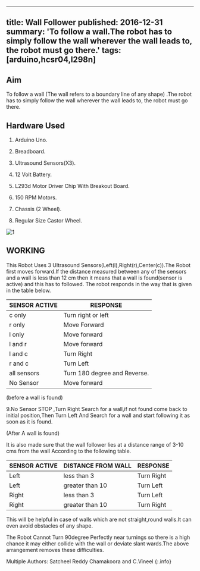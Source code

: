 <!-- ---
title: Wall Follower 
tags: [arduino,hcsr04,l298n]
layout: article
mode: normal
type: article
sharing: true
author: C.Vineel
show_author_profile: true
show_title: true
full_width: false
header: true
cover: /assets/images/blog/thumbnails/Wall Follower.png
--- -->
---
title: Wall Follower 
published: 2016-12-31
summary: 'To follow a wall.The robot has to simply follow the wall wherever the wall leads to, the robot must go there.'
tags: [arduino,hcsr04,l298n]
---
## Aim
To follow a wall (The wall refers to a boundary line of any shape) .The robot has to simply follow the wall wherever the wall leads to, the robot must go there.
<!--more-->


## Hardware Used

1. Arduino Uno.

2. Breadboard.

3. Ultrasound Sensors(X3).

4. 12 Volt Battery.

5. L293d Motor Driver Chip With Breakout Board.

6. 150 RPM Motors.

7. Chassis (2 Wheel).

8. Regular Size Castor Wheel.



<Image
  src='/static/images/blog/thumbnails/Wall Follower.png'
  alt='1'
  width='auto'
  height='auto'
/>
## WORKING
This Robot Uses 3 Ultrasound Sensors(Left(l),Right(r),Center(c)).The Robot first moves forward.If the distance measured between any of the sensors and a wall is less than 12 cm then it means that a wall is found(sensor is active) and this has to followed. The robot responds in the way that is given in the table below.

SENSOR ACTIVE |                RESPONSE|
--------------|------------------------
c only     |              Turn right or left
r only     |              Move Forward
l only    |                Move forward
l and r     |             Move forward
l and c    |          Turn Right
r and c        |         Turn Left
all sensors   |      Turn 180 degree and Reverse.
No Sensor   |        Move forward

(before a wall is found)

9.No Sensor           STOP ,Turn Right Search for a wall,if not found come back to initial position,Then Turn Left And Search for a wall and start following it as soon as it is found.

(After A wall is found)

It is also made sure that the wall follower lies at a distance range of 3-10 cms from the wall According to the following table.

SENSOR ACTIVE |     DISTANCE FROM WALL |     RESPONSE
--------------|------------------------|--------------
Left           |                less than 3          |                      Turn Right
Left           |               greater than 10         |               Turn Left
Right          |              less than 3              |                  Turn Left
Right          |              greater than 10            |           Turn Right

This will be helpful in case of walls which are not straight,round walls.It can even avoid obstacles of any shape.

The Robot Cannot Turn 90degree Perfectly near turnings  so there is a high chance it may  either collide with the wall or deviate slant wards.The above arrangement removes these difficulties.


<EmbedItem url='https://www.youtube.com/embed/D0oTSD_81vU' />

Multiple Authors: Satcheel Reddy Chamakoora and C.Vineel
{:.info}